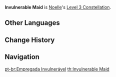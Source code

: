 {{Constellation Infobox
|image       = Constellation Invulnerable Maid.png
|description = Increases the Level of [[Breastplate]] by 3.<br />Maximum upgrade level is 15.
|level       = 3
|character   = Noelle
|utility1    = Talent Level Increase
|utility2    = Elemental Skill Level Increase
}}
'''Invulnerable Maid''' is [[Noelle]]'s [[Level 3 Constellation]].

==Other Languages==
{{Other Languages
|en      = Invulnerable Maid
|zhs     = 女仆不会受伤
|zhs_rm  = Nǚpū bùhuì shòushāng
|zht     = 女僕不會受傷
|zht_rm  = Nǚpū bùhuì shòushāng
|zh_tl   = The Maid Won't Get Injured
|ja      = 怪我はしません
|ja_rm   = Kega wa Shimasen
|ja_tl   = I Won't Allow Any Injury
|ko      = 메이드는 다치지 않아요
|ko_rm   = Meideu-neun Dachiji Anayo
|ko_tl   = The Maid Won't Get Injured
|es      = Sin un rasguño
|es_tl   = Without a Scratch
|fr      = La servante ne sera jamais blessée
|fr_tl   = The Maid Will Never Be Hurt
|ru      = Неуязвимая горничная
|ru_tl   = 
|th      = Invulnerable Maid
|vi      = Hầu Gái Không Đau
|vi_tl   = Painless Maid
|de      = Unverletzliche Magd
|de_tl   = Invulnerable Maid
|id      = Invulnerable Maid
|pt      = Empregada Invulnerável
|pt_tl   = Invulnerable Maid
}}

==Change History==
{{Change History|1.0}}

==Navigation==
{{Talent Navbox|Noelle}}
[[pt-br:Empregada Invulnerável]]
[[th:Invulnerable Maid]]